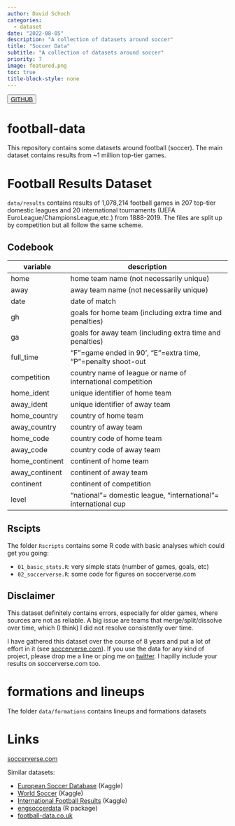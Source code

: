 ```yaml
---
author: David Schoch 
categories:
  - dataset
date: "2022-08-05"
description: "A collection of datasets around soccer"
title: "Soccer Data"
subtitle: "A collection of datasets around soccer"
priority: 7
image: featured.png
toc: true
title-block-style: none
---
```


<button type="button" class="btn btn-outline-success"><a href="https://github.com/schochastics/football-data">GITHUB</a></button>

# football-data

This repository contains some datasets around football (soccer). The main dataset contains
results from ~1 million top-tier games.

# Football Results Dataset

`data/results` contains results of 1,078,214 football games in 207 top-tier domestic leagues and 
20 international tournaments (UEFA EuroLeague/ChampionsLeague,etc.) from 1888-2019. The files are 
split up by competition but all follow the same scheme.


## Codebook

| variable       | description                                                     |
|----------------|-----------------------------------------------------------------|
| home           | home team name (not necessarily unique)                         |
| away           | away team name (not necessarily unique)                         |
| date           | date of match                                                   |
| gh             | goals for home team (including extra time and penalties)        |
| ga             | goals for away team (including extra time and penalties)        |
| full_time      | "F"=game ended in 90', "E"=extra time, "P"=penalty shoot-out    |
| competition    | country name of league or name of international competition     |
| home_ident     | unique identifier of home team                                  |
| away_ident     | unique identifier of away team                                  |
| home_country   | country of home team                                            |
| away_country   | country of away team                                            |
| home_code      | country code of home team                                       |
| away_code      | country code of away team                                       |
| home_continent | continent of home team                                          |
| away_continent | continent of away team                                          |
| continent      | continent of competition                                        |
| level          | "national"= domestic league, "international"= international cup |

## Rscipts

The folder `Rscripts` contains some R code with basic analyses which could get you going:

- `01_basic_stats.R`: very simple stats (number of games, goals, etc)
- `02_soccerverse.R`: some code for figures on soccerverse.com

## Disclaimer

This dataset definitely contains errors, especially for older games, where sources are not
as reliable. A big issue are teams that merge/split/dissolve over time, which (I think) I did
not resolve consistently over time.

I have gathered this dataset over the course of 8 years and put a lot of effort in
it (see [soccerverse.com](soccerverse.com)). If you use the data for any kind of project, please drop me a line
or ping me on [twitter](https://twitter.com/schochastics). I hapilly include your results on soccerverse.com too.

# formations and lineups

The folder `data/formations` contains lineups and formations datasets

# Links

[soccerverse.com](soccerverse.com)

Similar datasets:  

- [European Soccer Database](https://www.kaggle.com/hugomathien/soccer) (Kaggle)
- [World Soccer](https://www.kaggle.com/sashchernuh/european-football)  (Kaggle)
- [International Football Results](https://www.kaggle.com/martj42/international-football-results-from-1872-to-2017) (Kaggle)
- [engsoccerdata](https://github.com/jalapic/engsoccerdata) (R package)
- [football-data.co.uk](http://football-data.co.uk/)
